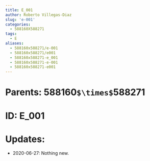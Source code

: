 ```yaml
---
title: E_001
author: Roberto Villegas-Diaz
slug: 'e-001'
categories:
  - 588160X588271
tags:
  - E
aliases:
  - 588160x588271/e-001
  - 588160x588271/e001
  - 588160x588271-e_001
  - 588160x588271-e-001
  - 588160x588271-e001
---
```


# **Parents**: 588160`$\times$`588271
# **ID**: E_001
# **Updates**: 
 - 2020-06-27: Nothing new.
